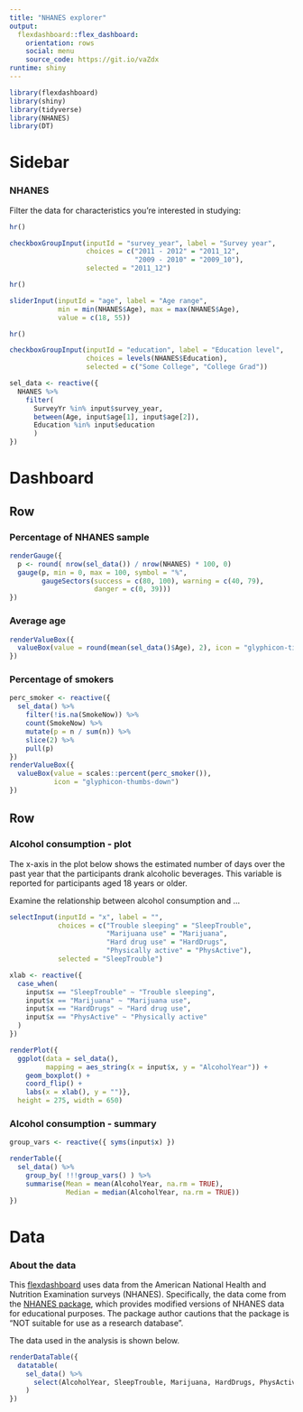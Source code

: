 ```yaml
---
title: "NHANES explorer"
output: 
  flexdashboard::flex_dashboard:
    orientation: rows
    social: menu
    source_code: https://git.io/vaZdx
runtime: shiny
---
```


```r
library(flexdashboard)
library(shiny)
library(tidyverse)
library(NHANES)
library(DT)
```

Sidebar {.sidebar}
=======================================================================

### NHANES

Filter the data for characteristics you're interested in studying:

```r
hr()

checkboxGroupInput(inputId = "survey_year", label = "Survey year",
                   choices = c("2011 - 2012" = "2011_12", 
                               "2009 - 2010" = "2009_10"),
                   selected = "2011_12")

hr()

sliderInput(inputId = "age", label = "Age range",
            min = min(NHANES$Age), max = max(NHANES$Age),
            value = c(18, 55))

hr()

checkboxGroupInput(inputId = "education", label = "Education level",
                   choices = levels(NHANES$Education),
                   selected = c("Some College", "College Grad"))

sel_data <- reactive({
  NHANES %>%
    filter(
      SurveyYr %in% input$survey_year,
      between(Age, input$age[1], input$age[2]),
      Education %in% input$education
      ) 
})
```

Dashboard
=======================================================================

Row
-----------------------------------------------------------------------

### Percentage of NHANES sample {.value-box}

```r
renderGauge({
  p <- round( nrow(sel_data()) / nrow(NHANES) * 100, 0)
  gauge(p, min = 0, max = 100, symbol = "%", 
        gaugeSectors(success = c(80, 100), warning = c(40, 79), 
                     danger = c(0, 39)))
})
```

### Average age {.value-box}

```r
renderValueBox({
  valueBox(value = round(mean(sel_data()$Age), 2), icon = "glyphicon-time")
})
```

### Percentage of smokers {.value-box}

```r
perc_smoker <- reactive({
  sel_data() %>%
    filter(!is.na(SmokeNow)) %>%
    count(SmokeNow) %>%
    mutate(p = n / sum(n)) %>% 
    slice(2) %>% 
    pull(p)
})
renderValueBox({
  valueBox(value = scales::percent(perc_smoker()), 
           icon = "glyphicon-thumbs-down")
})
```

Row
-----------------------------------------------------------------------

### Alcohol consumption - plot {data-width=700}

The x-axis in the plot below shows the estimated number of days over the past 
year that the participants drank alcoholic beverages. This variable is reported for 
participants aged 18 years or older.

Examine the relationship between alcohol consumption and ...

```r
selectInput(inputId = "x", label = "",
            choices = c("Trouble sleeping" = "SleepTrouble",
                        "Marijuana use" = "Marijuana", 
                        "Hard drug use" = "HardDrugs",
                        "Physically active" = "PhysActive"),
            selected = "SleepTrouble")

xlab <- reactive({
  case_when(
    input$x == "SleepTrouble" ~ "Trouble sleeping",
    input$x == "Marijuana" ~ "Marijuana use",
    input$x == "HardDrugs" ~ "Hard drug use",
    input$x == "PhysActive" ~ "Physically active"
  )
})
```


```r
renderPlot({
  ggplot(data = sel_data(), 
         mapping = aes_string(x = input$x, y = "AlcoholYear")) +
    geom_boxplot() +
    coord_flip() +
    labs(x = xlab(), y = "")}, 
  height = 275, width = 650)
```

### Alcohol consumption - summary {data-width=340}

```r
group_vars <- reactive({ syms(input$x) })

renderTable({
  sel_data() %>%
    group_by( !!!group_vars() ) %>%
    summarise(Mean = mean(AlcoholYear, na.rm = TRUE),
              Median = median(AlcoholYear, na.rm = TRUE))
})
```

Data
=======================================================================

### About the data

This [flexdashboard](https://rmarkdown.rstudio.com/flexdashboard/) uses data 
from the American National Health and Nutrition Examination surveys (NHANES). 
Specifically, the data come from the [NHANES package ](https://cran.r-project.org/web/packages/NHANES/), which provides 
modified versions of NHANES data for educational purposes. The package author 
cautions that the package is "NOT suitable for use as a research database".

The data used in the analysis is shown below.

```r
renderDataTable({
  datatable(
    sel_data() %>%
      select(AlcoholYear, SleepTrouble, Marijuana, HardDrugs, PhysActive)
    )
})
```

